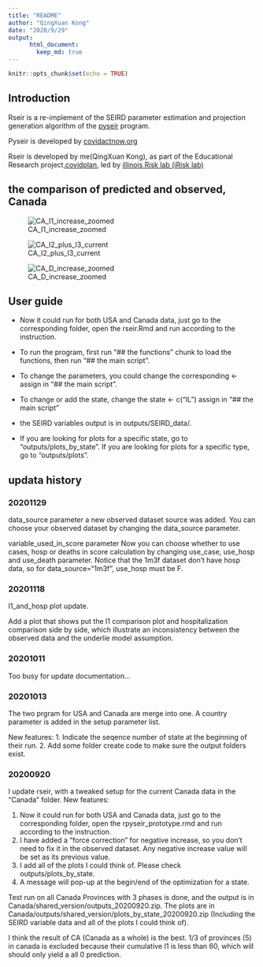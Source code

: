 ```yaml
---
title: "README"
author: "QingXuan Kong"
date: "2020/9/29"
output:
      html_document:
        keep_md: true
---
```


```r
knitr::opts_chunk$set(echo = TRUE)
```

## Introduction
Rseir is a re-implement of the SEIRD parameter estimation and projection generation algorithm of the [pyseir](https://github.com/covid-projections/covid-data-model) program.

Pyseir is developed by [covidactnow.org](www.covidactnow.org)

Rseir is developed by me(QingXuan Kong), as part of the Educational Research project,[covidplan](https://covidplan.io/), led by [illinois Risk lab (iRisk lab)](https://irisklabuiuc.wixsite.com/actsi)

## the comparison of predicted and observed, Canada
![CA_I1_increase_zoomed](cached_output/20201013/outputs/CA/plots_by_state/CA/CA_CA_I1_increase_zoomed.png)

![CA_I2_plus_I3_current](cached_output/20201013/outputs/CA/plots_by_state/CA/CA_CA_I2_plus_I3_current.png)

![CA_D_increase_zoomed](cached_output/20201013/outputs/CA/plots_by_state/CA/CA_CA_D_increase_zoomed.png)

## User guide
* Now it could run for both USA and Canada data, just go to the corresponding folder, open the rseir.Rmd and run according to the instruction.

* To run the program, first run "## the functions" chunk to load the functions, then run "## the main script".

* To change the parameters, you could change the corresponding <- assign in "## the main script".

* To change or add the state, change the state <- c("IL") assign in "## the main script"

* the SEIRD variables output is in outputs/SEIRD_data/.

* If you are looking for plots for a specific state, go to "outputs/plots_by_state". If you are looking for plots for a specific type, go to "outputs/plots".

## updata history

### 20201129
data_source parameter
a new observed dataset source was added. You can choose your observed dataset by changing the data_source parameter.

variable_used_in_score parameter
Now you can choose whether to use cases, hosp or deaths in score calculation by changing use_case, use_hosp and use_death parameter.
Notice that the 1m3f dataset don't have hosp data, so for data_source="1m3f", use_hosp must be F.

### 20201118
I1_and_hosp plot update.

Add a plot that shows put the I1 comparison plot and hospitalization comparison side by side, which illustrate an inconsistency between the observed data and the underlie model assumption.

### 20201011
Too busy for update documentation...

### 20201013
The two prgram for USA and Canada are merge into one. A country parameter is added in the setup parameter list.

New features:
1. Indicate the seqence number of state at the beginning of their run. 
2. Add some folder create code to make sure the output folders exist.

### 20200920
I update rseir, with a tweaked setup for the current Canada data in the "Canada" folder.
New features:

1. Now it could run for both USA and Canada data, just go to the corresponding folder, open the rpyseir_prototype.rmd and run according to the instruction.
2. I have added a "force correction" for negative increase, so you don't need to fix it in the observed dataset. Any negative increase value will be set as its previous value.
3. I add all of the plots I could think of. Please check outputs/plots_by_state.
4. A message will pop-up at the begin/end of the optimization for a state.

Test run on all Canada Provinces with 3 phases is done, and the output is in Canada/shared_version/outputs_20200920.zip. The plots are in Canada/outputs/shared_version/plots_by_state_20200920.zip (Including the SEIRD variable data and all of the plots I could think of).

I think the result of CA (Canada as a whole) is the best. 1/3 of provinces (5) in canada is excluded because their cumulative I1 is less than 60, which will should only yield a all 0 prediction.